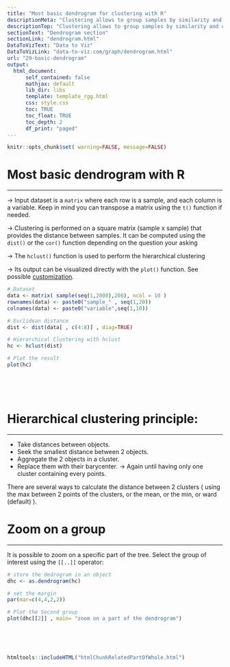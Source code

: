 ```yaml
---
title: "Most basic dendrogram for clustering with R"
descriptionMeta: "Clustering allows to group samples by similarity and can its result can be visualized as a dendrogram. This post describes a basic usage of the hclust function and builds a dendrogram from its output."
descriptionTop: "Clustering allows to group samples by similarity and can its result can be visualized as a [dendrogram](dendrogram.html). This post describes a basic usage of the `hclust()` function and builds a dendrogram from its output."
sectionText: "Dendrogram section"
sectionLink: "dendrogram.html"
DataToVizText: "Data to Viz"
DataToVizLink: "data-to-viz.com/graph/dendrogram.html"
url: "29-basic-dendrogram"
output:
  html_document:
      self_contained: false    
      mathjax: default
      lib_dir: libs
      template: template_rgg.html
      css: style.css
      toc: TRUE
      toc_float: TRUE
      toc_depth: 2
      df_print: "paged"
---
```



```r
knitr::opts_chunk$set( warning=FALSE, message=FALSE)
```

<div class="container">




# Most basic dendrogram with R
***

<div class = "row">

<div class = "col-md-6  col-sm-12 align-self-center">

&rarr; Input dataset is a `matrix` where each row is a sample, and each column is a variable. Keep in mind you can transpose a matrix using the `t()` function if needed.

&rarr; Clustering is performed on a square matrix (sample x sample) that provides the distance between samples. It can be computed using the `dist()` or the `cor()` function depending on the question your asking

&rarr; The `hclust()` function is used to perform the hierarchical clustering

&rarr; Its output can be visualized directly with the `plot()` function. See possible [customization](31-custom-colors-in-dendrogram.html).


</div>


<div class = "col-md-6  col-sm-12">

```r
# Dataset 
data <- matrix( sample(seq(1,2000),200), ncol = 10 )
rownames(data) <- paste0("sample_" , seq(1,20))
colnames(data) <- paste0("variable",seq(1,10))

# Euclidean distance
dist <- dist(data[ , c(4:8)] , diag=TRUE)

# Hierarchical Clustering with hclust
hc <- hclust(dist)

# Plot the result
plot(hc)
```
</div>
</div>



```r
```

<br><br>




# Hierarchical clustering principle:
***

- Take distances between objects. 
- Seek the smallest distance between 2 objects. 
- Aggregate the 2 objects in a cluster. 
- Replace them with their barycenter. 
&rarr; Again until having only one cluster containing every points. 

There are several ways to calculate the distance between 2 clusters ( using the max between 2 points of the clusters, or the mean, or the min, or ward (default) ).







# Zoom on a group
***

<div class = "row">

<div class = "col-md-6  col-sm-12 align-self-center">

It is possible to zoom on a specific part of the tree. Select the group of interest using the `[[..]]` operator:

</div>


<div class = "col-md-6  col-sm-12">

```r
# store the dedrogram in an object
dhc <- as.dendrogram(hc)

# set the margin
par(mar=c(4,4,2,2))

# Plot the Second group
plot(dhc[[2]] , main= "zoom on a part of the dendrogram")
```

</div>
</div>



```r
```

<br><br>







<!-- Close container -->
</div>




```r
htmltools::includeHTML("htmlChunkRelatedPartOfWhole.html")
```
